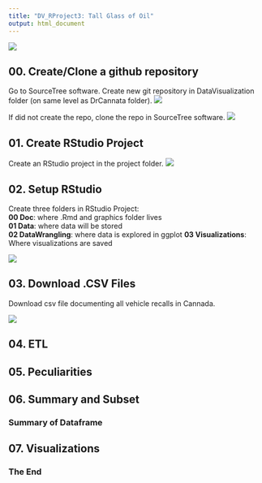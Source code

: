 ```yaml
---
title: "DV_RProject3: Tall Glass of Oil"
output: html_document
---
```


![](./Graphics/Oil.jpeg) 

## 00. Create/Clone a github repository
Go to SourceTree software. Create new git repository in DataVisualization folder (on same level as DrCannata folder).
![](./Graphics/createrepo.png)

If did not create the repo, clone the repo in SourceTree software.
![](./Graphics/clonerepo.png)

## 01. Create RStudio Project
Create an RStudio project in the project folder.
![](./Graphics/createproject01.png)

## 02. Setup RStudio 
 Create three folders in RStudio Project:  
   **00 Doc**: where .Rmd and graphics folder lives  
   **01 Data**: where data will be stored  
   **02 DataWrangling**: where data is explored in ggplot 
   **03 Visualizations**: Where visualizations are saved
   
![](./Graphics/fileset.png)

## 03. Download .CSV Files

Download csv file documenting all vehicle recalls in Cannada.

![](./Graphics/download.png)

## 04. ETL


## 05. Peculiarities


## 06. Summary and Subset


### Summary of Dataframe

## 07. Visualizations


### The End
  
  
